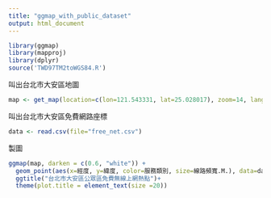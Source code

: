 ```yaml
---
title: "ggmap_with_public_dataset"
output: html_document
---
```

```r
library(ggmap)
library(mapproj)
library(dplyr)
source('TWD97TM2toWGS84.R')
```

叫出台北市大安區地圖
```r
map <- get_map(location=c(lon=121.543331, lat=25.028017), zoom=14, language = "zh-TW")
```

叫出台北市大安區免費網路座標
```r
data <- read.csv(file="free_net.csv")
```

製圖
```r
ggmap(map, darken = c(0.6, "white")) + 
  geom_point(aes(x=經度, y=緯度, color=服務類別, size=線路頻寬.M.), data=data%>% filter(行政區域 == "大安區"))+
  ggtitle("台北市大安區公眾區免費無線上網熱點")+
  theme(plot.title = element_text(size =20))
```